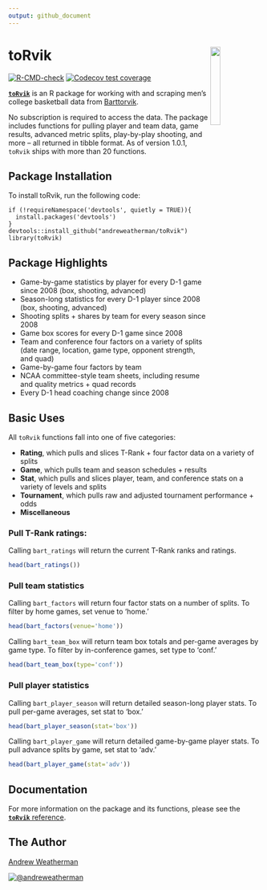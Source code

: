 ```yaml
---
output: github_document
---
```


<!-- README.md is generated from README.Rmd. Please edit that file -->

# toRvik <a href="https://www.torvik.dev/"><img src="man/figures/logo.png" align="right" width="20%" min-width="100px"/></a>
 
<!-- badges: start -->
[![R-CMD-check](https://github.com/andreweatherman/toRvik/workflows/R-CMD-check/badge.svg)](https://github.com/andreweatherman/toRvik/actions)
 [![Codecov test coverage](https://codecov.io/gh/andreweatherman/toRvik/branch/main/graph/badge.svg)](https://app.codecov.io/gh/andreweatherman/toRvik?branch=main)
<!-- badges: end -->

[**`toRvik`**](https://github.com/andreweatherman/toRvik) is an R package for working with and scraping men's college basketball data from [Barttorvik](https://barttorvik.com/). 
 
No subscription is required to access the data. The package includes functions for pulling player and team data, game results, advanced metric splits, play-by-play shooting, and more -- all returned in tibble format. As of version 1.0.1, `toRvik` ships with more than 20 functions.
   
## Package Installation
To install toRvik, run the following code:
```
if (!requireNamespace('devtools', quietly = TRUE)){
  install.packages('devtools')
}
devtools::install_github("andreweatherman/toRvik") 
library(toRvik)
```

## Package Highlights

- Game-by-game statistics by player for every D-1 game since 2008 (box, shooting, advanced) 
- Season-long statistics for every D-1 player since 2008 (box, shooting, advanced)
- Shooting splits + shares by team for every season since 2008
- Game box scores for every D-1 game since 2008
- Team and conference four factors on a variety of splits (date range, location, game type, opponent strength, and quad)
- Game-by-game four factors by team
- NCAA committee-style team sheets, including resume and quality metrics + quad records
- Every D-1 head coaching change since 2008

## Basic Uses

All `toRvik` functions fall into one of five categories: 

- **Rating**, which pulls and slices T-Rank + four factor data on a variety of splits
- **Game**, which pulls team and season schedules + results 
- **Stat**, which pulls and slices player, team, and conference stats on a variety of levels and splits
- **Tournament**, which pulls raw and adjusted tournament performance + odds
- **Miscellaneous**

### Pull T-Rank ratings:

Calling `bart_ratings` will return the current T-Rank ranks and ratings.
```r
head(bart_ratings())
```

### Pull team statistics

Calling `bart_factors` will return four factor stats on a number of splits. To filter by home games, set venue to 'home.'
```r
head(bart_factors(venue='home'))
```

Calling `bart_team_box` will return team box totals and per-game averages by game type. To filter by in-conference games, set type to 'conf.'
```r
head(bart_team_box(type='conf'))
```

### Pull player statistics

Calling `bart_player_season` will return detailed season-long player stats. To pull per-game averages, set stat to 'box.'
``` r
head(bart_player_season(stat='box'))
```

Calling `bart_player_game` will return detailed game-by-game player stats. To pull advance splits by game, set stat to 'adv.'
```r
head(bart_player_game(stat='adv'))
```
 
## Documentation

For more information on the package and its functions, please see
the [**`toRvik`** reference](https://www.torvik.dev/).

## The Author

[Andrew Weatherman](https://www.linkedin.com/in/andrewweatherman/)

<a href="https://twitter.com/andreweatherman" target="blank"><img src="https://img.shields.io/twitter/follow/andreweatherman?color=blue&label=%40andreweatherman&logo=twitter&style=for-the-badge" alt="@andreweatherman" /></a>
